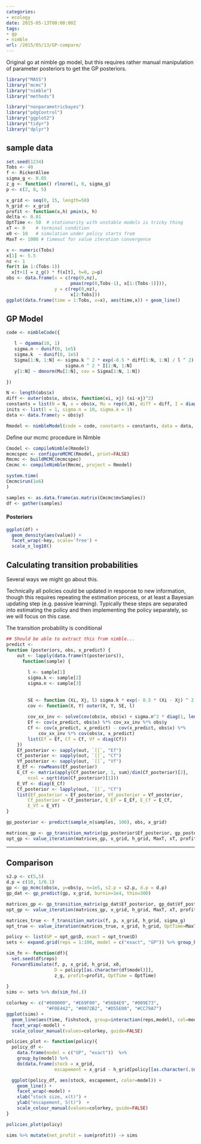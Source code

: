 ```yaml
---
categories:
- ecology
date: 2015-05-13T00:00:00Z
tags:
- gp
- nimble
url: /2015/05/13/GP-compare/
---
```


Original go at nimble gp model, but this requires rather manual manipulation of parameter posteriors to get the GP posteriors.  


```r
library("MASS")
library("mcmc")
library("nimble")
library("methods")

library("nonparametricbayes")
library("pdgControl")
library("ggplot2")
library("tidyr")
library("dplyr")
```

## sample data ##

```r
set.seed(1234)
Tobs <- 40
f <- RickerAllee
sigma_g <- 0.05
z_g <- function() rlnorm(1, 0, sigma_g)
p <- c(2, 8, 5)
```


```r
x_grid <- seq(0, 15, length=50)
h_grid <- x_grid
profit <- function(x,h) pmin(x, h)
delta <- 0.01
OptTime <- 50  # stationarity with unstable models is tricky thing
xT <- 0    # terminal condition
x0 <- 10   # simulation under policy starts from
MaxT <- 1000 # timeout for value iteration convergence
```


```r
x <- numeric(Tobs)
x[1] <- 5.5
nz <- 1
for(t in 1:(Tobs-1))
  x[t+1] = z_g() * f(x[t], h=0, p=p)
obs <- data.frame(x = c(rep(0,nz), 
                        pmax(rep(0,Tobs-1), x[1:(Tobs-1)])), 
                  y = c(rep(0,nz), 
                        x[2:Tobs]))
ggplot(data.frame(time = 1:Tobs, x=x), aes(time,x)) + geom_line()
```

## GP Model ##


```r
code <- nimbleCode({

   l ~ dgamma(10, 1) 
   sigma.n ~ dunif(0, 1e5)
   sigma.k  ~ dunif(0, 1e5)
   Sigma[1:N, 1:N] <- sigma.k ^ 2 * exp(-0.5 * diff[1:N, 1:N] / l ^ 2) + 
                      sigma.n ^ 2 * I[1:N, 1:N]
   y[1:N] ~ dmnorm(Mu[1:N], cov = Sigma[1:N, 1:N])  

})
```


```r
N <- length(obs$x)
diff <- outer(obs$x, obs$x, function(xi, xj) (xi-xj)^2)
constants = list(N = N, x = obs$x, Mu = rep(0,N), diff = diff, I = diag(1,N))
inits <- list(l = 1, sigma.n = 10, sigma.k = 1)
data <- data.frame(y = obs$y)


```

```r
Rmodel <- nimbleModel(code = code, constants = constants, data = data, inits = inits)
```


Define our mcmc procedure in Nimble

```r
Cmodel <- compileNimble(Rmodel)
mcmcspec <- configureMCMC(Rmodel, print=FALSE)
Rmcmc <- buildMCMC(mcmcspec)
Cmcmc <- compileNimble(Rmcmc, project = Rmodel)
```

```r
system.time(
Cmcmc$run(1e6)
)
```

```r
samples <- as.data.frame(as.matrix(Cmcmc$mvSamples))
df <- gather(samples)
```


#### Posteriors

```r
ggplot(df) + 
  geom_density(aes(value)) + 
  facet_wrap(~key, scale='free') + 
  scale_x_log10()
```

## Calculating transition probabilities

Several ways we might go about this.

Technically all policies could be updated in response to new information, though this requires repeating the estimation process, or at least a Bayesian updating step (e.g. passive learning).  Typically these steps are separated into estimating the policy and then implementing the policy separately, so we will focus on this case.

The transition probability is conditional 




```r
## Should be able to extract this from nimble...
predict <- 
function (posteriors, obs, x_predict) {
    out <- lapply(data.frame(t(posteriors)), 
      function(sample) {
      
        l <- sample[1]
        sigma.k <- sample[2]
        sigma.n <- sample[3]
       
        
        SE <- function (Xi, Xj, l) sigma.k * exp(- 0.5 * (Xi - Xj) ^ 2 / l ^ 2)
        cov <- function(X, Y) outer(X, Y, SE, l)
            
        cov_xx_inv <- solve(cov(obs$x, obs$x) + sigma.n^2 * diag(1, length(obs$x)))
        Ef <- cov(x_predict, obs$x) %*% cov_xx_inv %*% obs$y
        Cf <- cov(x_predict, x_predict) - cov(x_predict, obs$x) %*% 
            cov_xx_inv %*% cov(obs$x, x_predict)
        list(Ef = Ef, Cf = Cf, Vf = diag(Cf))
    })
    Ef_posterior <- sapply(out, `[[`, "Ef")
    Cf_posterior <- sapply(out, `[[`, "Cf")
    Vf_posterior <- sapply(out, `[[`, "Vf")
    E_Ef <- rowMeans(Ef_posterior)
    E_Cf <- matrix(apply(Cf_posterior, 1, sum)/dim(Cf_posterior)[2], 
        ncol = sqrt(dim(Cf_posterior)[1]))
    E_Vf <- diag(E_Cf)
    Cf_posterior <- lapply(out, `[[`, "Cf")
    list(Ef_posterior = Ef_posterior, Vf_posterior = Vf_posterior, 
        Cf_posterior = Cf_posterior, E_Ef = E_Ef, E_Cf = E_Cf, 
        E_Vf = E_Vf)
}

gp_posterior <- predict(sample_n(samples, 100), obs, x_grid)
```



```r
matrices_gp <- gp_transition_matrix(gp_posterior$Ef_posterior, gp_posterior$Vf_posterior, x_grid, h_grid) 
opt_gp <- value_iteration(matrices_gp, x_grid, h_grid, MaxT, xT, profit, delta)
```

--------------------------------------------

## Comparison

```r
s2.p <- c(5,5)  
d.p = c(10, 1/0.1)
gp <- gp_mcmc(obs$x, y=obs$y, n=1e5, s2.p = s2.p, d.p = d.p)
gp_dat <- gp_predict(gp, x_grid, burnin=1e4, thin=300)
```



```r
matrices_gp <- gp_transition_matrix(gp_dat$Ef_posterior, gp_dat$Vf_posterior, x_grid, h_grid) 
opt_gp <- value_iteration(matrices_gp, x_grid, h_grid, MaxT, xT, profit, delta)
```

```r
matrices_true <- f_transition_matrix(f, p, x_grid, h_grid, sigma_g)
opt_true <- value_iteration(matrices_true, x_grid, h_grid, OptTime=MaxT, xT, profit, delta)
```




```r
policy <- list(GP = opt_gp$D, exact = opt_true$D)
sets <- expand.grid(reps = 1:100, model = c("exact", "GP")) %>% group_by(reps, model)

sim_fn <- function(df){
  set.seed(df$reps)
  ForwardSimulate(f, p, x_grid, h_grid, x0, 
                  D = policy[[as.character(df$model)]], 
                  z_g, profit=profit, OptTime = OptTime)
  
}
sims <- sets %>% do(sim_fn(.))
```

```r
colorkey <- c("#000000", "#E69F00", "#56B4E9", "#009E73", 
               "#F0E442", "#0072B2", "#D55E00", "#CC79A7")
ggplot(sims) + 
  geom_line(aes(time, fishstock, group=interaction(reps,model), col=model), alpha=.1) + 
  facet_wrap(~model) +
  scale_colour_manual(values=colorkey, guide=FALSE)
```

```r

policies_plot <- function(policy){
  policy_df <- 
    data.frame(model = c("GP", "exact"))  %>% 
    group_by(model) %>% 
    do(data.frame(stock = x_grid, 
                  escapement = x_grid - h_grid[policy[[as.character(.$model)]]]))

  ggplot(policy_df, aes(stock, escapement, color=model)) +
    geom_line() + 
    facet_wrap(~model) +
    xlab("stock size, x(t)") + 
    ylab("escapement, S(t)")  +
    scale_colour_manual(values=colorkey, guide=FALSE)
}

policies_plot(policy)

```

```r
sims %>% mutate(net_profit = sum(profit)) -> sims
```


